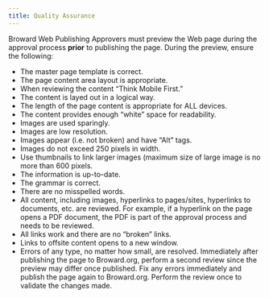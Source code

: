 ```yaml
---
title: Quality Assurance
---
```


Broward Web Publishing Approvers must preview the Web page during the approval process
**prior** to publishing the page.
During the preview, ensure the following:

- The master page template is correct.
- The page content area layout is appropriate.
- When reviewing the content “Think Mobile First.”
- The content is layed out in a logical way.
- The length of the page content is appropriate for ALL devices.
- The content provides enough “white” space for readability.
- Images are used sparingly.
- Images are low resolution.
- Images appear (i.e. not broken) and have “Alt” tags.
- Images do not exceed 250 pixels in width.
- Use thumbnails to link larger images (maximum size of large image is no more than 600 pixels.
- The information is up-to-date.
- The grammar is correct.
- There are no misspelled words.
- All content, including images, hyperlinks to pages/sites, hyperlinks to documents, etc. are reviewed. For example, if a hyperlink on the page opens a PDF document, the PDF is part of the approval process and needs to be reviewed.
- All links work and there are no “broken” links.
- Links to offsite content opens to a new window.
- Errors of any type, no matter how small, are resolved.
  Immediately after publishing the page to Broward.org, perform a second review since the
  preview may differ once published. Fix any errors immediately and publish the page again to
  Broward.org. Perform the review once to validate the changes made.
